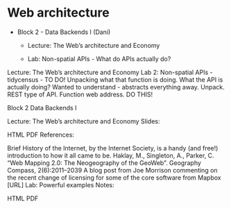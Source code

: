 # Web architecture

-   Block 2 - Data Backends I (Dani)

    -   Lecture: The Web's architecture and Economy

    -   Lab: Non-spatial APIs - What do APIs actually do?
    
Lecture: The Web's architecture and Economy 
Lab 2: Non-spatial APIs - tidycensus - TO DO! Unpacking what that function is doing. What the API is actually doing? Wanted to understand - abstracts everything away. Unpack. REST type of API. Function web address. DO THIS!


Block 2
Data Backends I

Lecture: The Web’s architecture and Economy
Slides:

HTML
PDF
References:

Brief History of the Internet, by the Internet Society, is a handy (and free!) introduction to how it all came to be.
Haklay, M., Singleton, A., Parker, C. “Web Mapping 2.0: The Neogeography of the GeoWeb”. Geography Compass, 2(6):2011–2039
A blog post from Joe Morrison commenting on the recent change of licensing for some of the core software from Mapbox [URL]
Lab: Powerful examples
Notes:

HTML
PDF
